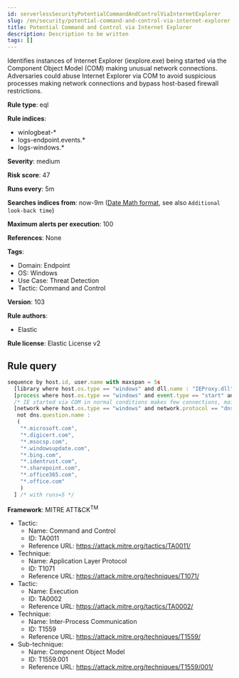 ```yaml
---
id: serverlessSecurityPotentialCommandAndControlViaInternetExplorer
slug: /en/security/potential-command-and-control-via-internet-explorer
title: Potential Command and Control via Internet Explorer
description: Description to be written
tags: []
---
```


<div id="potential-command-and-control-via-internet-explorer"></div>

Identifies instances of Internet Explorer (iexplore.exe) being started via the Component Object Model (COM) making unusual network connections. Adversaries could abuse Internet Explorer via COM to avoid suspicious processes making network connections and bypass host-based firewall restrictions.

**Rule type**: eql

**Rule indices**: 

* winlogbeat-*
* logs-endpoint.events.*
* logs-windows.*

**Severity**: medium

**Risk score**: 47

**Runs every**: 5m

**Searches indices from**: now-9m ([Date Math format](((ref))/common-options.html#date-math), see also <DocLink id="serverlessSecurityRulesUiCreate" section="set-the-rules-schedule">`Additional look-back time`</DocLink>)

**Maximum alerts per execution**: 100

**References**: None

**Tags**: 

* Domain: Endpoint
* OS: Windows
* Use Case: Threat Detection
* Tactic: Command and Control

**Version**: 103

**Rule authors**: 

* Elastic

**Rule license**: Elastic License v2

## Rule query

```js
sequence by host.id, user.name with maxspan = 5s
  [library where host.os.type == "windows" and dll.name : "IEProxy.dll" and process.name : ("rundll32.exe", "regsvr32.exe")]
  [process where host.os.type == "windows" and event.type == "start" and process.parent.name : "iexplore.exe" and process.parent.args : "-Embedding"]
  /* IE started via COM in normal conditions makes few connections, mainly to Microsoft and OCSP related domains, add FPs here */
  [network where host.os.type == "windows" and network.protocol == "dns" and process.name : "iexplore.exe" and
   not dns.question.name :
   (
    "*.microsoft.com",
    "*.digicert.com",
    "*.msocsp.com",
    "*.windowsupdate.com",
    "*.bing.com",
    "*.identrust.com",
    "*.sharepoint.com",
    "*.office365.com",
    "*.office.com"
    )
  ] /* with runs=5 */

```

**Framework**: MITRE ATT&CK<sup>TM</sup>

* Tactic:
    * Name: Command and Control
    * ID: TA0011
    * Reference URL: https://attack.mitre.org/tactics/TA0011/
* Technique:
    * Name: Application Layer Protocol
    * ID: T1071
    * Reference URL: https://attack.mitre.org/techniques/T1071/
* Tactic:
    * Name: Execution
    * ID: TA0002
    * Reference URL: https://attack.mitre.org/tactics/TA0002/
* Technique:
    * Name: Inter-Process Communication
    * ID: T1559
    * Reference URL: https://attack.mitre.org/techniques/T1559/
* Sub-technique:
    * Name: Component Object Model
    * ID: T1559.001
    * Reference URL: https://attack.mitre.org/techniques/T1559/001/

